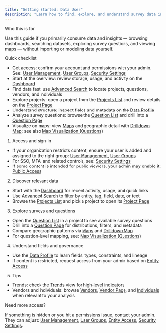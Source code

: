 ```yaml
---
title: "Getting Started: Data User"
description: "Learn how to find, explore, and understand survey data in VoxDash."
---
```


Who this is for

Use this guide if you primarily consume data and insights — browsing dashboards, searching datasets, exploring survey questions, and viewing maps — without importing or modeling data yourself.

Quick checklist

- Get access: confirm your account and permissions with your admin. See: [User Management](/wiki/user-management), [User Groups](/wiki/user-groups), [Security Settings](/wiki/security-settings)
- Start at the overview: review storage, usage, and activity on the [Dashboard](/wiki/dashboard)
- Find data fast: use [Advanced Search](/wiki/advanced-search) to locate projects, questions, vendors, and individuals
- Explore projects: open a project from the [Projects List](/wiki/data-project-list) and review details on the [Project Page](/wiki/data-project-page)
- Understand structure: inspect fields and metadata on the [Data Profile](/wiki/data-profile)
- Analyze survey questions: browse the [Question List](/wiki/question-list) and drill into a [Question Page](/wiki/question-page)
- Visualize on maps: view [Maps](/wiki/map) and geographic detail with [Drilldown Map](/wiki/drilldown-map); see also [Map Visualization (Questions)](/wiki/map-visualization-question-page)

1. Access and sign‑in

- If your organization restricts content, ensure your user is added and assigned to the right group: [User Management](/wiki/user-management), [User Groups](/wiki/user-groups)
- For SSO, MFA, and related controls, see: [Security Settings](/wiki/security-settings)
- If some content is intended for public viewers, your admin may enable it: [Public Access](/wiki/public-access)

2. Discover relevant data

- Start with the [Dashboard](/wiki/dashboard) for recent activity, usage, and quick links
- Use [Advanced Search](/wiki/advanced-search) to filter by entity, tag, field, date, or text
- Browse the [Projects List](/wiki/data-project-list) and pick a project to open its [Project Page](/wiki/data-project-page)

3. Explore surveys and questions

- Open the [Question List](/wiki/question-list) in a project to see available survey questions
- Drill into a [Question Page](/wiki/question-page) for distributions, filters, and metadata
- Compare geographic patterns via [Maps](/wiki/map) and [Drilldown Map](/wiki/drilldown-map)
- For question‑level mapping, see: [Map Visualization (Questions)](/wiki/map-visualization-question-page)

4. Understand fields and governance

- Use the [Data Profile](/wiki/data-profile) to learn fields, types, constraints, and lineage
- If content is restricted, request access from your admin based on [Entity Access](/wiki/entity-access)

5. Tips

- Trends: check the [Trends](/wiki/trend) view for high‑level indicators
- Vendors and individuals: browse [Vendors](/wiki/vendor-list), [Vendor Page](/wiki/vendor-page), and [Individuals](/wiki/individual-list) when relevant to your analysis

Need more access?

If something is hidden or you hit a permissions issue, contact your admin. They can adjust: [User Management](/wiki/user-management), [User Groups](/wiki/user-groups), [Entity Access](/wiki/entity-access), [Security Settings](/wiki/security-settings).

